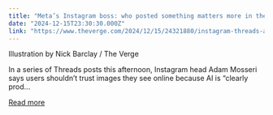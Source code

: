 ```yaml
---
title: "Meta’s Instagram boss: who posted something matters more in the AI age "
date: "2024-12-15T23:30:30.000Z"
link: "https://www.theverge.com/2024/12/15/24321880/instagram-threads-adam-mosseri-dont-trust-images-ai-generated-labeling-moderation"
---
```


Illustration by Nick Barclay / The Verge
    

  
In a series of Threads posts this afternoon, Instagram head Adam Mosseri says users shouldn’t trust images they see online because AI is “clearly prod...

[Read more](https://www.theverge.com/2024/12/15/24321880/instagram-threads-adam-mosseri-dont-trust-images-ai-generated-labeling-moderation)
